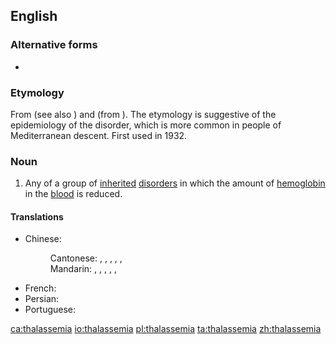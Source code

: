 ==English==
{{wikipedia}}

===Alternative forms===
* {{l|en|thalassaemia}}

===Etymology===
From {{etyl|grc|en}} {{m|grc|θάλασσα||sea}} (see also {{m|en|thalass-}}) and {{m|en|-emia||blood}} (from {{m|grc|αἷμα}}). The etymology is suggestive of the epidemiology of the disorder, which is more common in people of Mediterranean descent. First used in 1932.

===Noun===
{{en-noun}}

# {{lb|en|medicine}} Any of a group of [[inherited]] [[disorder]]s in which the amount of [[hemoglobin]] in the [[blood]] is reduced.

====Translations====
{{trans-top}}
* Chinese:
*: Cantonese: {{t|yue|地中海貧血|sc=Hani}}, {{t|yue|地中海贫血|tr=dei6 zung1 hoi2 pan4 hyut3|sc=Hani}}, {{t|yue|海洋性貧血|sc=Hani}}, {{t|yue|海洋性贫血|tr=hoi2 joeng4 sing3 pan4 hyut3|sc=Hani}}, {{t|yue|地貧|sc=Hani}}, {{t|yue|地贫|tr=dei6 pan4|sc=Hani}} {{qualifier|abbreviation}}
*: Mandarin: {{t+|cmn|地中海貧血|sc=Hani}}, {{t+|cmn|地中海贫血|tr=Dìzhōnghǎi pínxuè, Dìzhōnghǎi pínxiě|sc=Hani}}, {{t+|cmn|海洋性貧血|sc=Hani}}, {{t+|cmn|海洋性贫血|tr=hǎiyángxìng pínxuè, hǎiyángxìng pínxiě|sc=Hani}}, {{t|cmn|地貧|sc=Hani}}, {{t|cmn|地贫|tr=dìpín|sc=Hani}} {{qualifier|abbreviation}}
{{trans-mid}}
* French: {{t+|fr|thalassémie|f}}
* Persian: {{t+|fa|تالاسمی|tr=tâlâsemi|sc=fa-Arab}}
* Portuguese: {{t|pt|talassemia|f}}
{{trans-bottom}}

[[ca:thalassemia]]
[[io:thalassemia]]
[[pl:thalassemia]]
[[ta:thalassemia]]
[[zh:thalassemia]]